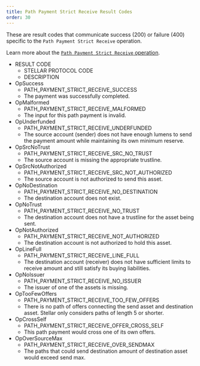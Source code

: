 ```yaml
---
title: Path Payment Strict Receive Result Codes
order: 30
---
```



These are result codes that communicate success (200) or failure (400) specific to the `Path Payment Strict Receive` operation.

Learn more about the [`Path Payment Strict Receive` operation](../../../../docs/start/list-of-operations.mdx#path-payment-strict-receive).

<AttributeTable>


- RESULT CODE
  - STELLAR PROTOCOL CODE
  - DESCRIPTION
- OpSuccess
  - PATH_PAYMENT_STRICT_RECEIVE_SUCCESS
  - The payment was successfully completed.
- OpMalformed
  - PATH_PAYMENT_STRICT_RECEIVE_MALFORMED
  - The input for this path payment is invalid.
- OpUnderfunded
  - PATH_PAYMENT_STRICT_RECEIVE_UNDERFUNDED
  - The source account (sender) does not have enough lumens to send the payment amount while maintaining its own minimum reserve.
- OpSrcNoTrust
  - PATH_PAYMENT_STRICT_RECEIVE_SRC_NO_TRUST
  - The source account is missing the appropriate trustline.
- OpSrcNotAuthorized
  - PATH_PAYMENT_STRICT_RECEIVE_SRC_NOT_AUTHORIZED
  - The source account is not authorized to send this asset.
- OpNoDestination
  - PATH_PAYMENT_STRICT_RECEIVE_NO_DESTINATION
  - The destination account does not exist.
- OpNoTrust
  - PATH_PAYMENT_STRICT_RECEIVE_NO_TRUST
  - The destination account does not have a trustline for the asset being sent.
- OpNotAuthorized
  - PATH_PAYMENT_STRICT_RECEIVE_NOT_AUTHORIZED
  - The destination account is not authorized to hold this asset.
- OpLineFull
  - PATH_PAYMENT_STRICT_RECEIVE_LINE_FULL
  - The destination account (receiver) does not have sufficient limits to receive amount and still satisfy its buying liabilities.
- OpNoIssuer
  - PATH_PAYMENT_STRICT_RECEIVE_NO_ISSUER
  - The issuer of one of the assets is missing.
- OpTooFewOffers
  - PATH_PAYMENT_STRICT_RECEIVE_TOO_FEW_OFFERS
  - There is no path of offers connecting the send asset and destination asset. Stellar only considers paths of length 5 or shorter.
- OpCrossSelf
  - PATH_PAYMENT_STRICT_RECEIVE_OFFER_CROSS_SELF
  - This path payment would cross one of its own offers.
- OpOverSourceMax
  - PATH_PAYMENT_STRICT_RECEIVE_OVER_SENDMAX
  - The paths that could send destination amount of destination asset would exceed send max.

</AttributeTable>

